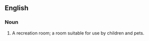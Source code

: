 ==English==

===Noun===
{{en-noun|sg=[[rec]] [[room]]}}

# A recreation room; a room suitable for use by children and pets.